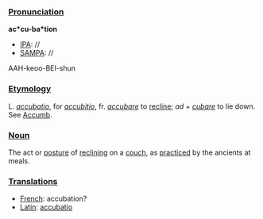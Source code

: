 ===[[Pronunciation]]===

'''ac*cu-ba*tion'''
*[[IPA]]: //
*[[SAMPA]]: //
AAH-keoo-BEI-shun
===[[Etymology]]===

L. ''[[accubatio]]'', for ''[[accubitio]]'', fr. ''[[accubare]]'' to [[recline]]; ''ad'' + ''[[cubare]]'' to lie down. See [[Accumb]].
===[[Noun]]===

The act or [[posture]] of [[reclining]] on a [[couch]], as [[practiced]] by the ancients at meals.
===[[Translations]]===

*[[French]]: accubation?
*[[Latin]]: [[accubatio]]